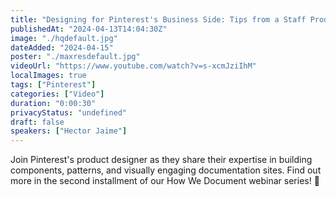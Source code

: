 ```yaml
---
title: "Designing for Pinterest's Business Side: Tips from a Staff Product Designer"
publishedAt: "2024-04-13T14:04:30Z"
image: "./hqdefault.jpg"
dateAdded: "2024-04-15"
poster: "./maxresdefault.jpg"
videoUrl: "https://www.youtube.com/watch?v=s-xcmJziIhM"
localImages: true
tags: ["Pinterest"]
categories: ["Video"]
duration: "0:00:30"
privacyStatus: "undefined"
draft: false
speakers: ["Hector Jaime"]
---
```

Join Pinterest's product designer as they share their expertise in building components, patterns, and visually engaging documentation sites. 
Find out more in the second installment of our How We Document webinar series! 📢
